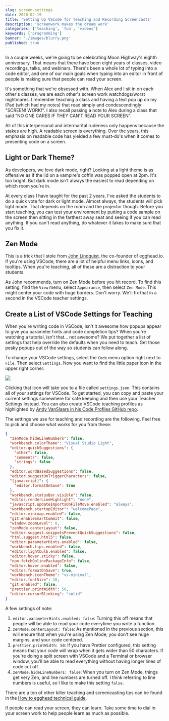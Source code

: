 ```yaml
---
slug: screen-settings
date: 2020-02-19
title: 'Setting Up VSCode for Teaching and Recording Screencasts'
description: 'screenwork makes the dream work'
categories: ['teaching', 'fun', 'videos']
keywords: ['programming']
banner: './images/blurry.png'
published: true
---
```


In a couple weeks, we're going to be celebrating Moon Highway's eighth anniversary. That means that there have been eight years of classes, video recordings, talks, and webinars. There's been a whole lot of typing into a code editor, and one of our main goals when typing into an editor in front of people is making sure that people can read your screen.

It's something that we're obsessed with. When Alex and I sit in on each other's classes, we are each other's screen work watchdogs/worst nightmares. I remember teaching a class and having a text pop up on my iPad (which had my notes) that read simply and condescendingly: "SCREEN! WORK!". I also recall passing a note to Alex during a class that said "NO ONE CARES IF THEY CAN'T READ YOUR SCREEN".

All of this interpersonal and intermarital rudeness only happens because the stakes are high. A readable screen is everything. Over the years, this emphasis on readable code has yielded a few must-do's when it comes to presenting code on a screen. 

## Light or Dark Theme?

As developers, we love dark mode, right? Looking at a light theme is as offensive as if the lid on a vampire's coffin was popped open at 2pm. It's too bright. But dark mode isn't always the easiest to read depending on which room you're in.

At every class I have taught for the past 2 years, I've asked the students to do a quick vote for dark or light mode. Almost always, the students will pick light mode. That depends on the room and the projector though. Before you start teaching, you can test your environment by putting a code sample on the screen then sitting in the farthest away seat and seeing if you can read anything. If you can't read anything, do whatever it takes to make sure that you fix it.

## Zen Mode

This is a trick that I stole from [John Lindquist](https://twitter.com/johnlindquist), the co-founder of egghead.io. If you're using VSCode, there are a lot of helpful menu links, icons, and tooltips. When you're teaching, all of these are a distraction to your students. 

As John recommends, turn on Zen Mode before you hit record. To find this setting, find the `View` menu, select `Appearance`, then select `Zen Mode`. This might center your code with huge borders. Don't worry. We'll fix that in a second in the VSCode teacher settings.

## Create a List of VSCode Settings for Teaching

When you're writing code in VSCode, isn't it awesome how popups appear to give you parameter hints and code completion tips? When you're watching a tutorial, isn't that... not awesome? We put together a list of settings that help override the defaults when you need to teach. Get those pesky popups out of the way so students can follow along. 

To change your VSCode settings, select the `Code` menu option right next to `File`. Then select `Settings`. Now you want to find the little paper icon in the upper right corner.

![](./images/VSCodeScreenshot.png)

Clicking that icon will take you to a file called `settings.json`. This contains all of your settings for VSCode. To get started, you can copy and paste your current settings somewhere for safe keeping and then use your Teacher Settings instead. You can also create VSCode teaching profiles as highlighted by [Andy VanSlaars in his Code Profiles GitHub repo](https://github.com/avanslaars/code-profiles).

The settings we use for teaching and recording are the following. Feel free to pick and choose what works for you from these:

```json
{
  "zenMode.hideLineNumbers": false,
  "workbench.colorTheme": "Visual Studio Light",
  "editor.quickSuggestions": {
    "other": false,
    "comments": false,
    "strings": false
  },
  "editor.wordBasedSuggestions": false,
  "editor.suggestOnTriggerCharacters": false,
  "[javascript]": {
    "editor.formatOnSave": true
  },
  "workbench.statusBar.visible": false,
  "editor.renderLineHighlight": "none",
  "javascript.updateImportsOnFileMove.enabled": "always",
  "workbench.startupEditor": "welcomePage",
  "editor.minimap.enabled": false,
  "git.enableSmartCommit": false,
  "window.zoomLevel": 0,
  "zenMode.centerLayout": false,
  "editor.suggest.snippetsPreventQuickSuggestions": false,
  "html.suggest.html5": false,
  "editor.parameterHints.enabled": false,
  "workbench.tips.enabled": false,
  "editor.lightbulb.enabled": false,
  "editor.hover.sticky": false,
  "npm.fetchOnlinePackageInfo": false,
  "editor.hover.enabled": false,
  "editor.formatOnSave": true,
  "workbench.iconTheme": "vs-minimal",
  "editor.fontSize": 18,
  "git.enabled": false,
  "prettier.printWidth": 50,
  "editor.cursorBlinking": "solid"
}
```

A few settings of note:

1. `editor.parameterHints.enabled: false`: Turning this off means that people will be able to read your code everytime you write a function.
2. `zenMode.centerLayout: false`: As mentioned in the previous section, this will ensure that when you're using Zen Mode, you don't see huge margins, and your code centered.
3. `prettier.printWidth: 50`: If you have Prettier configured, this setting means that your code will wrap when it gets wider than 50 characters. If you're doing a split screen with VSCode and a Terminal or browser window, you'll be able to read everything without having longer lines of code cut off.
4. `zenMode.hideLineNumbers: false`: When you turn on Zen Mode, things get very Zen, and line numbers are turned off. I think referring to line numbers is useful, so I like to make this setting `false`.

There are a ton of other killer teaching and screencasting tips can be found in the [How to egghead technical guide](https://howtoegghead.com/instructor/screencasting/).

If people can read your screen, they can learn. Take some time to dial in your screen work to help people learn as much as possible.